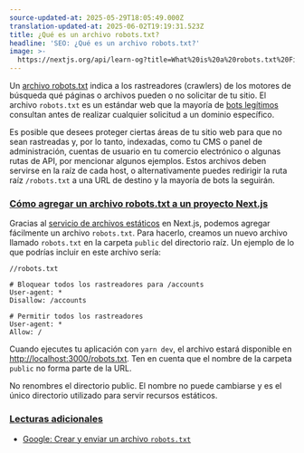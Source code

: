 ```yaml
---
source-updated-at: 2025-05-29T18:05:49.000Z
translation-updated-at: 2025-06-02T19:19:31.523Z
title: ¿Qué es un archivo robots.txt?
headline: 'SEO: ¿Qué es un archivo robots.txt?'
image: >-
  https://nextjs.org/api/learn-og?title=What%20is%20a%20robots.txt%20File?&amp;chapter=6
---
```


Un [archivo robots.txt](https://developers.google.com/search/docs/advanced/robots/intro) indica a los rastreadores (crawlers) de los motores de búsqueda qué páginas o archivos pueden o no solicitar de tu sitio. El archivo `robots.txt` es un estándar web que la mayoría de [bots legítimos](https://www.cloudflare.com/learning/bots/how-to-manage-good-bots) consultan antes de realizar cualquier solicitud a un dominio específico.

Es posible que desees proteger ciertas áreas de tu sitio web para que no sean rastreadas y, por lo tanto, indexadas, como tu CMS o panel de administración, cuentas de usuario en tu comercio electrónico o algunas rutas de API, por mencionar algunos ejemplos. Estos archivos deben servirse en la raíz de cada host, o alternativamente puedes redirigir la ruta raíz `/robots.txt` a una URL de destino y la mayoría de bots la seguirán.

### [Cómo agregar un archivo robots.txt a un proyecto Next.js](#how-to-add-a-robotstxt-file-to-a-nextjs-project)

Gracias al [servicio de archivos estáticos](/docs/basic-features/static-file-serving) en Next.js, podemos agregar fácilmente un archivo `robots.txt`. Para hacerlo, creamos un nuevo archivo llamado `robots.txt` en la carpeta `public` del directorio raíz. Un ejemplo de lo que podrías incluir en este archivo sería:

```
//robots.txt
 
# Bloquear todos los rastreadores para /accounts
User-agent: *
Disallow: /accounts
 
# Permitir todos los rastreadores
User-agent: *
Allow: /
```

Cuando ejecutes tu aplicación con `yarn dev`, el archivo estará disponible en [http://localhost:3000/robots.txt](http://localhost:3000/robots.txt). Ten en cuenta que el nombre de la carpeta `public` no forma parte de la URL.

No renombres el directorio public. El nombre no puede cambiarse y es el único directorio utilizado para servir recursos estáticos.

### [Lecturas adicionales](#further-reading)

*   [Google: Crear y enviar un archivo `robots.txt`](https://developers.google.com/search/docs/advanced/robots/create-robots-txt)